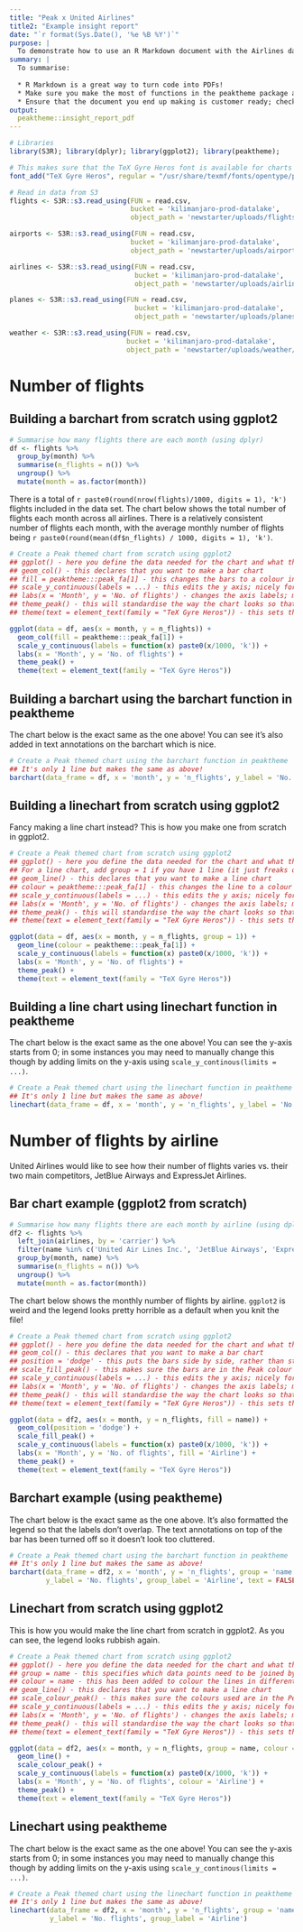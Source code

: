 ```yaml
---
title: "Peak x United Airlines"
title2: "Example insight report"
date: "`r format(Sys.Date(), '%e %B %Y')`"  
purpose: | 
  To demonstrate how to use an R Markdown document with the Airlines data set for new starters in the Data Science team.
summary: |
  To summarise:
  
  * R Markdown is a great way to turn code into PDFs!
  * Make sure you make the most of functions in the peaktheme package as it formats charts in much fewer lines of code
  * Ensure that the document you end up making is customer ready; check spelling and grammar, make sure no weird messages have been printed from the code, and make your charts look worthy of the marketing team
output: 
  peaktheme::insight_report_pdf
---
```


```r
# Libraries
library(S3R); library(dplyr); library(ggplot2); library(peaktheme);

# This makes sure that the TeX Gyre Heros font is available for charts
font_add("TeX Gyre Heros", regular = "/usr/share/texmf/fonts/opentype/public/tex-gyre/texgyreheros-regular.otf")

# Read in data from S3
flights <- S3R::s3.read_using(FUN = read.csv,
                              bucket = 'kilimanjaro-prod-datalake',
                              object_path = 'newstarter/uploads/flights/1581525083144_Peak_flights.csv')

airports <- S3R::s3.read_using(FUN = read.csv,
                              bucket = 'kilimanjaro-prod-datalake',
                              object_path = 'newstarter/uploads/airports/1581525097375_Peak_airports.csv')

airlines <- S3R::s3.read_using(FUN = read.csv,
                               bucket = 'kilimanjaro-prod-datalake',
                               object_path = 'newstarter/uploads/airlines/1581525103214_Peak_airlines.csv')

planes <- S3R::s3.read_using(FUN = read.csv,
                               bucket = 'kilimanjaro-prod-datalake',
                               object_path = 'newstarter/uploads/planes/1581525077844_Peak_planes.csv')

weather <- S3R::s3.read_using(FUN = read.csv,
                             bucket = 'kilimanjaro-prod-datalake',
                             object_path = 'newstarter/uploads/weather/1581525070376_Peak_weather.csv')
```


# Number of flights

## Building a barchart from scratch using ggplot2

```r
# Summarise how many flights there are each month (using dplyr)
df <- flights %>%
  group_by(month) %>%
  summarise(n_flights = n()) %>%
  ungroup() %>%
  mutate(month = as.factor(month))
```

There is a total of `r paste0(round(nrow(flights)/1000, digits = 1), 'k')` flights included in the data set. The chart below shows the total number of flights each month across all airlines. There is a relatively consistent number of flights each month, with the average monthly number of flights being `r paste0(round(mean(df$n_flights) / 1000, digits = 1), 'k')`.

```r
# Create a Peak themed chart from scratch using ggplot2
## ggplot() - here you define the data needed for the chart and what the x,y,fill etc. should be
## geom_col() - this declares that you want to make a bar chart
## fill = peaktheme:::peak_fa[1] - this changes the bars to a colour in the Peak palette
## scale_y_continuous(labels = ...) - this edits the y axis; nicely formatted the large numbers
## labs(x = 'Month', y = 'No. of flights') - changes the axis labels; make sure they are readable!
## theme_peak() - this will standardise the way the chart looks so that it is Peak-ified
## theme(text = element_text(family = "TeX Gyre Heros")) - this sets the right font for the chart

ggplot(data = df, aes(x = month, y = n_flights)) +
  geom_col(fill = peaktheme:::peak_fa[1]) +
  scale_y_continuous(labels = function(x) paste0(x/1000, 'k')) +
  labs(x = 'Month', y = 'No. of flights') +
  theme_peak() +
  theme(text = element_text(family = "TeX Gyre Heros"))
```

## Building a barchart using the barchart function in peaktheme

The chart below is the exact same as the one above! You can see it's also added in text annotations on the barchart which is nice.

```r
# Create a Peak themed chart using the barchart function in peaktheme
## It's only 1 line but makes the same as above!
barchart(data_frame = df, x = 'month', y = 'n_flights', y_label = 'No. flights')
```

\newpage

## Building a linechart from scratch using ggplot2

Fancy making a line chart instead? This is how you make one from scratch in ggplot2.

```r
# Create a Peak themed chart from scratch using ggplot2
## ggplot() - here you define the data needed for the chart and what the x,y,fill etc. should be
## For a line chart, add group = 1 if you have 1 line (it just freaks out otherwise)
## geom_line() - this declares that you want to make a line chart
## colour = peaktheme:::peak_fa[1] - this changes the line to a colour in the Peak palette
## scale_y_continuous(labels = ...) - this edits the y axis; nicely formatted the large numbers
## labs(x = 'Month', y = 'No. of flights') - changes the axis labels; make sure they are readable!
## theme_peak() - this will standardise the way the chart looks so that it is Peak-ified
## theme(text = element_text(family = "TeX Gyre Heros")) - this sets the right font for the chart

ggplot(data = df, aes(x = month, y = n_flights, group = 1)) +
  geom_line(colour = peaktheme:::peak_fa[1]) +
  scale_y_continuous(labels = function(x) paste0(x/1000, 'k')) +
  labs(x = 'Month', y = 'No. of flights') +
  theme_peak() +
  theme(text = element_text(family = "TeX Gyre Heros"))
```

## Building a line chart using linechart function in peaktheme

The chart below is the exact same as the one above! You can see the y-axis starts from 0; in some instances you may need to manually change this though by adding limits on the y-axis using `scale_y_continous(limits = ...)`.

```r
# Create a Peak themed chart using the linechart function in peaktheme
## It's only 1 line but makes the same as above!
linechart(data_frame = df, x = 'month', y = 'n_flights', y_label = 'No. flights')
```

\newpage

# Number of flights by airline

United Airlines would like to see how their number of flights varies vs. their two main competitors, JetBlue Airways and ExpressJet Airlines.

## Bar chart example (ggplot2 from scratch)

```r
# Summarise how many flights there are each month by airline (using dplyr)
df2 <- flights %>%
  left_join(airlines, by = 'carrier') %>%
  filter(name %in% c('United Air Lines Inc.', 'JetBlue Airways', 'ExpressJet Airlines Inc.')) %>%
  group_by(month, name) %>%
  summarise(n_flights = n()) %>%
  ungroup() %>%
  mutate(month = as.factor(month))
```

The chart below shows the monthly number of flights by airline. `ggplot2` is weird and the legend looks pretty horrible as a default when you knit the file!

```r
# Create a Peak themed chart from scratch using ggplot2
## ggplot() - here you define the data needed for the chart and what the x,y,fill etc. should be
## geom_col() - this declares that you want to make a bar chart
## position = 'dodge' - this puts the bars side by side, rather than stacking them
## scale_fill_peak() - this makes sure the bars are in the Peak colour palette
## scale_y_continuous(labels = ...) - this edits the y axis; nicely formatted the large numbers
## labs(x = 'Month', y = 'No. of flights') - changes the axis labels; make sure they are readable!
## theme_peak() - this will standardise the way the chart looks so that it is Peak-ified
## theme(text = element_text(family = "TeX Gyre Heros")) - this sets the right font for the chart

ggplot(data = df2, aes(x = month, y = n_flights, fill = name)) +
  geom_col(position = 'dodge') +
  scale_fill_peak() +
  scale_y_continuous(labels = function(x) paste0(x/1000, 'k')) +
  labs(x = 'Month', y = 'No. of flights', fill = 'Airline') +
  theme_peak() +
  theme(text = element_text(family = "TeX Gyre Heros"))
```

## Barchart example (using peaktheme)

The chart below is the exact same as the one above. It's also formatted the legend so that the labels don't overlap. The text annotations on top of the bar has been turned off so it doesn't look too cluttered.

```r
# Create a Peak themed chart using the barchart function in peaktheme
## It's only 1 line but makes the same as above!
barchart(data_frame = df2, x = 'month', y = 'n_flights', group = 'name',
         y_label = 'No. flights', group_label = 'Airline', text = FALSE)
```

\newpage

## Linechart from scratch using ggplot2

This is how you would make the line chart from scratch in ggplot2. As you can see, the legend looks rubbish again.

```r
# Create a Peak themed chart from scratch using ggplot2
## ggplot() - here you define the data needed for the chart and what the x,y,fill etc. should be
## group = name - this specifies which data points need to be joined by a line
## colour = name - this has been added to colour the lines in different colours!
## geom_line() - this declares that you want to make a line chart
## scale_colour_peak() - this makes sure the colours used are in the Peak palette
## scale_y_continuous(labels = ...) - this edits the y axis; nicely formatted the large numbers
## labs(x = 'Month', y = 'No. of flights') - changes the axis labels; make sure they are readable!
## theme_peak() - this will standardise the way the chart looks so that it is Peak-ified
## theme(text = element_text(family = "TeX Gyre Heros")) - this sets the right font for the chart

ggplot(data = df2, aes(x = month, y = n_flights, group = name, colour = name)) +
  geom_line() +
  scale_colour_peak() +
  scale_y_continuous(labels = function(x) paste0(x/1000, 'k')) +
  labs(x = 'Month', y = 'No. of flights', colour = 'Airline') +
  theme_peak() +
  theme(text = element_text(family = "TeX Gyre Heros"))
```

## Linechart using peaktheme

The chart below is the exact same as the one above! You can see the y-axis starts from 0; in some instances you may need to manually change this though by adding limits on the y-axis using `scale_y_continous(limits = ...)`.

```r
# Create a Peak themed chart using the linechart function in peaktheme
## It's only 1 line but makes the same as above!
linechart(data_frame = df2, x = 'month', y = 'n_flights', group = 'name',
          y_label = 'No. flights', group_label = 'Airline')
```